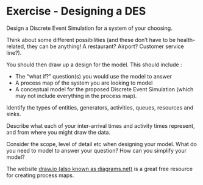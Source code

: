 # Exercise - Designing a DES

Design a Discrete Event Simulation for a system of your choosing.

Think about some different possibilities (and these don’t have to be health-related, they can be anything!  A restaurant?  Airport?  Customer service line?).

You should then draw up a design for the model.  This should include :

- The “what if?” question(s) you would use the model to answer
- A process map of the system you are looking to model
- A conceptual model for the proposed Discrete Event Simulation (which may not include everything in the process map).

Identify the types of entities, generators, activities, queues, resources and sinks.

Describe what each of your inter-arrival times and activity times represent, and from where you might draw the data.

Consider the scope, level of detail etc when designing your model.  What do you need to model to answer your question?  How can you simplify your model?

:::{.callout-tip}
The website [draw.io (also known as diagrams.net)](https://app.diagrams.net/) is a great free resource for creating process maps.
:::
